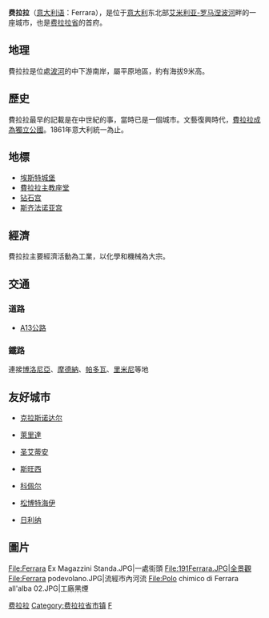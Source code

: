 {{unreferenced|time=2012-4-3}}
{{Otheruses
|subject=[[意大利|意大利]][[艾米利亚-罗马涅大区|艾米利亚-罗马涅大区]]的城市
|other=意大利足球教练、退役足球运动员
|奇罗·费拉拉
}}
{{Infobox Italian comune
| name                = 費拉拉<BR/>Ferrara
| official_name       = Comune di Ferrara
| native_name         =
| image_skyline       = File:Ferrara, corso ercole I d'este 02.JPG
| imagesize           = 200px
| image_alt           =
| image_caption       = 
| image_shield        = CoA Città di Ferrara.svg
| shield_alt          =
| image_map           = 
| map_alt       =
| map_caption         = 
| pushpin_label_position =
| pushpin_map_alt     =
| latd  = 44 |latm  = 50 |lats  =  |latNS  = N
| longd = 11 |longm = 37 |longs =   |longEW = E
| coordinates_type    = type:city_region:IT
| coordinates_display = title
| coordinates_footnotes =
| Local administrator = [[Tiziano_Tagliani|Tiziano Tagliani]]
| Party               = [[centerleft|centerleft]]
| Election date       = 25/05/2014
| region              = [[艾米利亚-罗马涅|艾米利亚-罗马涅]]
| province            = [[费拉拉省|费拉拉省]] (FE)
| frazioni            = 
| mayor_party         = 
| mayor               = 
| area_footnotes      =
| area_total_km2      = 404.36
| population_footnotes =
| population_total    = 131841
| population_as_of    = 31 December 2012
| pop_density_footnotes =
| population_demonym  = 
| elevation_footnotes = 
| elevation_m         = 9
| twin1               =
| twin1_country       =
| saint               = 
| day                 = 
| postal_code         = 44121 to 44124
| area_code           = 0532
| website             = {{official website|http://www.comune.ferrara.it/}}
| footnotes           =
}}
'''费拉拉'''（[[意大利语|意大利语]]：Ferrara），是位于[[意大利|意大利]]东北部[[艾米利亚-罗马涅|艾米利亚-罗马涅]][[波河|波河]]畔的一座城市，也是[[费拉拉省|费拉拉省]]的首府。

== 地理 ==
費拉拉是位處[[波河|波河]]的中下游南岸，屬平原地區，約有海拔9米高。

== 歷史 ==
費拉拉最早的記載是在中世紀的事，當時已是一個城市。文藝復興時代，[[費拉拉公國|費拉拉成為獨立公國]]。1861年意大利統一為止。

== 地標 ==
*[[埃斯特城堡|埃斯特城堡]]
*[[費拉拉主教座堂|費拉拉主教座堂]]
*[[钻石宫|钻石宫]]
*[[斯齐法诺亚宫|斯齐法诺亚宫]]

== 經濟 ==
費拉拉主要經濟活動為工業，以化學和機械為大宗。

== 交通 ==
===道路===
*[[A13高速公路_(意大利)|A13公路]]

===鐵路===
連接[[博洛尼亞|博洛尼亞]]、[[摩德納|摩德納]]、[[帕多瓦|帕多瓦]]、[[里米尼|里米尼]]等地

== 友好城市 ==
* {{RUS}}[[克拉斯诺达尔|克拉斯诺达尔]]
* {{SPA}}[[萊里達|萊里達]]
* {{FRA}}[[圣艾蒂安|圣艾蒂安]]
* {{UK}}[[斯旺西|斯旺西]]
* {{SLO}}[[科佩尔|科佩尔]]
* {{HUN}}[[松博特海伊|松博特海伊]]
* {{SVK}}[[日利纳|日利纳]]

==圖片==
<gallery>
File:Ferrara Ex Magazzini Standa.JPG|一處街頭
File:191Ferrara.JPG|全景觀
File:Ferrara podevolano.JPG|流經市內河流
File:Polo chimico di Ferrara all'alba 02.JPG|工廠黑煙
</gallery>

{{Commons|Ferrara}}

{{意大利世界遗产}}
{{Province of Ferrara}}

{{Authority control}}
[[Category:费拉拉|]]
[[Category:费拉拉省市镇|Category:费拉拉省市镇]]
[[Category:意大利世界遗产|F]]
